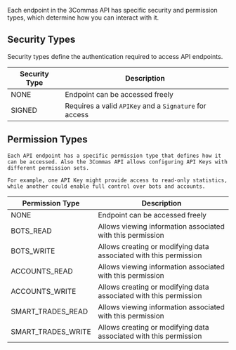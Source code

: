 
Each endpoint in the 3Commas API has specific security and permission types, which determine how you can interact with it.

## Security Types

Security types define the authentication required to access API endpoints.

| Security Type | Description |
|---------------|--------------|
| NONE | Endpoint can be accessed freely |
| SIGNED | Requires a valid `APIKey` and a `Signature` for access |


## Permission Types

    Each API endpoint has a specific permission type that defines how it can be accessed. Also the 3Commas API allows configuring API Keys with different permission sets.

    For example, one API Key might provide access to read-only statistics, while another could enable full control over bots and accounts.

| Permission Type | Description |
|---------------|--------------|
| NONE | Endpoint can be accessed freely |
| BOTS_READ | Allows viewing information associated with this permission |
| BOTS_WRITE | Allows creating or modifying data associated with this permission |
| ACCOUNTS_READ | Allows viewing information associated with this permission |
| ACCOUNTS_WRITE | Allows creating or modifying data associated with this permission |
| SMART_TRADES_READ | Allows viewing information associated with this permission |
| SMART_TRADES_WRITE | Allows creating or modifying data associated with this permission |